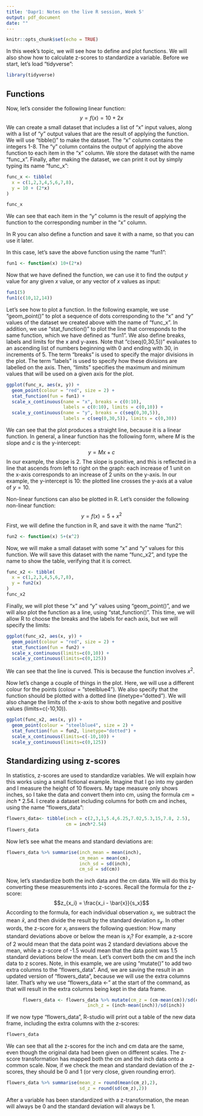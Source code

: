 ```yaml
---
title: 'Dapr1: Notes on the live R session, Week 5'
output: pdf_document
date: ""
---
```


```r
knitr::opts_chunk$set(echo = TRUE)
```

In this week's topic, we will see how to define and plot functions. We will also show how to calculate z-scores to standardize a variable. Before we start, let's load "tidyverse":

```r
library(tidyverse)
```


## Functions

Now, let's consider the following linear function: 
$$y = f(x) = 10 + 2x$$
We can create a small dataset that includes a list of "x" input values, along with a list of "y" output values that are the result of applying the function. We will use "tibble()" to make the dataset.  The "x" column contains the integers 1-8. The "y" column contains the output of applying the above function to each item in the "x" column. We store the dataset with the name "func_x".  Finally, after making the dataset, we can print it out by simply typing its name "func_x":

```r
func_x <- tibble(
  x = c(1,2,3,4,5,6,7,8), 
  y = 10 + (2*x) 
)

func_x
```

We can see that each item in the "y" column is the result of applying the function to the corresponding number in the "x" column.

In R you can also define a function and save it with a name, so that you can use it later. 

In this case, let's save the above function using the name "fun1":

```r
fun1 <- function(x) 10+(2*x)
```
Now that we have defined the function, we can use it to find the output $y$ value for any given $x$ value, or any vector of $x$ values as input:

```r
fun1(5)
fun1(c(10,12,14))
```
Let's see how to plot a function.
In the following example, we use "geom_point()" to plot a sequence of dots corresponding to the "x" and "y" values of the dataset we created above with the name of "func_x". In addition, we use "stat_function()" to plot the line that corresponds to the same function, which we have defined as "fun1". We also define breaks, labels and limits for the x and y-axes. Note that "c(seq(0,30,5))" evaluates to an ascending list of numbers beginning with 0 and ending with 30, in increments of 5. The term "breaks" is used to specify the major divisions in the plot. The term "labels" is used to specify how these divisions are labelled on the axis. Then, "limits" specifies the maximum and minimum values that will be used on a given axis for the plot.  

```r

ggplot(func_x, aes(x, y)) + 
  geom_point(colour = "red", size = 2) +
  stat_function(fun = fun1) +
  scale_x_continuous(name = "x", breaks = c(0:10), 
                     labels = c(0:10), limits = c(0,10)) +
  scale_y_continuous(name = "y", breaks = c(seq(0,30,5)), 
                     labels = c(seq(0,30,5)), limits = c(0,30))
```
We can see that the plot produces a straight line, because it is a linear function. In general, a linear function has the following form, where $M$ is the slope and $c$ is the y-intercept:
$$y = Mx + c$$
In our example, the slope is 2. The slope is positive, and this is reflected in a line that ascends from left to right on the graph: each increase of 1 unit on the x-axis corresponds to an increase of 2 units on the y-axis.  In our example, the y-intercept is 10: the plotted line crosses the y-axis at a value of $y=10$. 

Non-linear functions can also be plotted in R. Let's consider the following non-linear function:
$$y = f(x) = 5+x^2$$
First, we will define the function in R, and save it with the name "fun2":
```r
fun2 <- function(x) 5+(x^2)
```

Now, we will make a small dataset with some "x" and "y" values for this function. We will save this dataset with the name "func_x2", and type the name to show the table, verifying that it is correct.
```r
func_x2 <- tibble(
  x = c(1,2,3,4,5,6,7,8), 
  y = fun2(x)
)
func_x2
```
Finally, we will plot these "x" and "y" values using "geom_point()", and we will also plot the function as a line, using "stat_function()". This time, we will allow R to choose the breaks and the labels for each axis, but we will specify the limits: 


```r
ggplot(func_x2, aes(x, y)) + 
  geom_point(colour = "red", size = 2) +
  stat_function(fun = fun2) +
  scale_x_continuous(limits=c(0,10)) + 
  scale_y_continuous(limits=c(0,125))
```
We can see that the line is curved. This is because the function involves $x^2$.

Now let's change a couple of things in the plot. Here, we will use a different colour for the points (colour = "steelblue4"). We also specify that the function should be plotted with a dotted line (linetype="dotted"). We will also change the limits of the x-axis to show both negative and positive values (limits=c(-10,10)).
```r
ggplot(func_x2, aes(x, y)) + 
  geom_point(colour = "steelblue4", size = 2) +
  stat_function(fun = fun2, linetype="dotted") +
  scale_x_continuous(limits=c(-10,10)) + 
  scale_y_continuous(limits=c(0,125))
```



## Standardizing using z-scores

In statistics, z-scores are used to standardize variables. We will explain how this works using a small fictional example. Imagine that I go into my garden and I measure the height of 10 flowers. My tape measure only shows inches, so I take the data and convert them into cm, using the formula $cm=inch*2.54$. I create a dataset including columns for both cm and inches, using the name "flowers_data": 
```r
flowers_data<- tibble(inch = c(2,3,1,5.4,6.25,7.02,5.3,15,7.8, 2.5), 
                      cm = inch*2.54)
flowers_data

```
Now let's see what the means and standard deviations are:
```r
flowers_data %>% summarise(inch_mean = mean(inch), 
                           cm_mean = mean(cm), 
                           inch_sd = sd(inch), 
                           cm_sd = sd(cm))
```
Now, let's standardize both the inch data and the cm data. We will do this by converting these measurements into z-scores. Recall the formula for the z-score:
$$z_{x_i} = \frac{x_i - \bar{x}}{s_x}$$
According to the formula, for each individual observation $x_i$, we subtract the mean $\bar{x}$, and then divide the result by the standard deviation $s_x$. In other words, the z-score for $x_i$ answers the following question: How many standard deviations above or below the mean is $x_i$? For example, a z-score of 2 would mean that the data point was 2 standard deviations above the mean, while a z-score of -1.5 would mean that the data point was 1.5 standard deviations below the mean.  Let's convert both the cm and the inch data to z scores. Note, in this example, we are using "mutate()" to add two extra columns to the "flowers_data". And, we are saving the result in an updated version of "flowers_data", because we will use the extra columns later. That's why we use "flowers_data <- " at the start of the command, as that will result in the extra columns being kept in the data frame.

```r
      flowers_data <- flowers_data %>% mutate(cm_z = (cm-mean(cm))/sd(cm), 
                              inch_z = (inch-mean(inch))/sd(inch)) 
```
If we now type "flowers_data", R-studio will print out a table of the new data frame, including the extra columns with the z-scores:

```r
flowers_data
```
We can see that all the z-scores for the inch and cm data are the same, even though the original data had been given on different scales. The z-score transformation has mapped both the cm and the inch data onto a common scale. Now, if we check the mean and standard deviation of the z-scores, they should be 0 and 1 (or very close, given rounding error).

```r
flowers_data %>% summarise(mean_z = round(mean(cm_z),2),
                           sd_z = round(sd(cm_z),2))
```
After a variable has been standardized with a z-transformation, the mean will always be 0 and the  standard deviation will always be 1.

